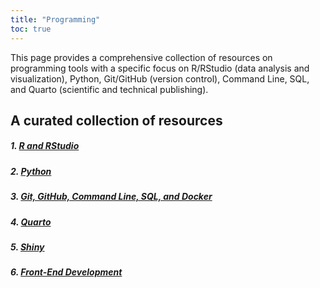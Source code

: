 ```yaml
---
title: "Programming"
toc: true
---
```


This page provides a comprehensive collection of resources on programming tools with a specific focus on R/RStudio (data analysis and visualization), Python, Git/GitHub (version control), Command Line, SQL, and Quarto (scientific and technical publishing).

## A curated collection of resources

##### 1. [R and RStudio](r_rstudio.qmd)

##### 2. [Python](python.qmd)

##### 3. [Git, GitHub, Command Line, SQL, and Docker](git_hub_cl_sql_docker.qmd)

##### 4. [Quarto](quarto.qmd)

##### 5. [Shiny](shiny.qmd)

##### 6. [Front-End Development](frontend_dev.qmd)
